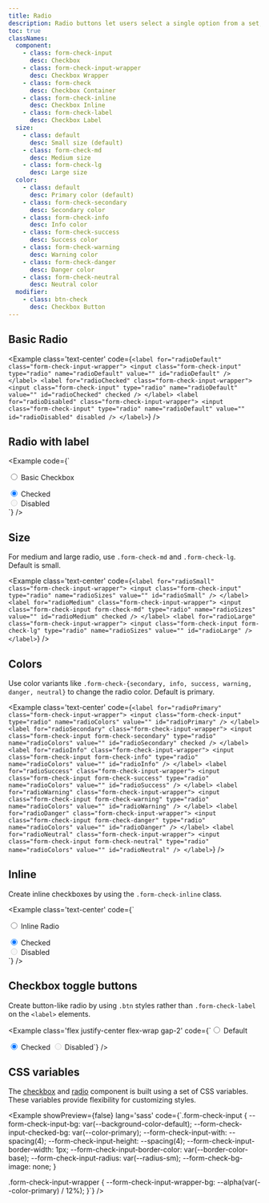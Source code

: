```yaml
---
title: Radio
description: Radio buttons let users select a single option from a set, ensuring only one choice can be active at a time.
toc: true
classNames:
  component:
    - class: form-check-input
      desc: Checkbox 
    - class: form-check-input-wrapper
      desc: Checkbox Wrapper
    - class: form-check
      desc: Checkbox Container
    - class: form-check-inline
      desc: Checkbox Inline
    - class: form-check-label
      desc: Checkbox Label
  size:
    - class: default
      desc: Small size (default)
    - class: form-check-md
      desc: Medium size
    - class: form-check-lg
      desc: Large size
  color:
    - class: default
      desc: Primary color (default)
    - class: form-check-secondary
      desc: Secondary color
    - class: form-check-info
      desc: Info color
    - class: form-check-success
      desc: Success color
    - class: form-check-warning
      desc: Warning color
    - class: form-check-danger
      desc: Danger color
    - class: form-check-neutral
      desc: Neutral color
  modifier:
    - class: btn-check
      desc: Checkbox Button
---
```


## Basic Radio

<Example class='text-center' code={`<label for="radioDefault" class="form-check-input-wrapper">
    <input class="form-check-input" type="radio" name="radioDefault" value="" id="radioDefault" />
  </label>
  <label for="radioChecked" class="form-check-input-wrapper">
    <input class="form-check-input" type="radio" name="radioDefault" value="" id="radioChecked" checked />
  </label>
  <label for="radioDisabled" class="form-check-input-wrapper">
    <input class="form-check-input" type="radio" name="radioDefault" value="" id="radioDisabled" disabled />
  </label>`} />

## Radio with label

<Example code={`<div class="form-check">
    <label for="radioDefaultLabel" class="form-check-input-wrapper">
      <input class="form-check-input" type="radio" name="radioDefaultLabel" value="" id="radioDefaultLabel" />
    </label>
    <label for="radioDefaultLabel" class="form-check-label">Basic Checkbox</label>
  </div>
  <div class="form-check">
    <label for="radioCheckedLabel" class="form-check-input-wrapper">
      <input class="form-check-input" type="radio" name="radioDefaultLabel" value="" id="radioCheckedLabel" checked />
    </label>
    <label for="radioCheckedLabel" class="form-check-label">Checked</label>
  </div>
  <div class="form-check">
    <label for="radioDisabledLabel" class="form-check-input-wrapper">
      <input class="form-check-input" type="radio" name="radioDefaultLabel" value="" id="radioDisabledLabel" disabled />
    </label>
    <label for="radioDisabledLabel" class="form-check-label">Disabled</label>
  </div>`} />

## Size

For medium and large radio, use `.form-check-md` and `.form-check-lg`. Default is small.

<Example class='text-center' code={`<label for="radioSmall" class="form-check-input-wrapper">
    <input class="form-check-input" type="radio" name="radioSizes" value="" id="radioSmall" />
  </label>
  <label for="radioMedium" class="form-check-input-wrapper">
    <input class="form-check-input form-check-md" type="radio" name="radioSizes" value="" id="radioMedium" checked />
  </label>
  <label for="radioLarge" class="form-check-input-wrapper">
    <input class="form-check-input form-check-lg" type="radio" name="radioSizes" value="" id="radioLarge" />
  </label>`} />

## Colors

Use color variants like `.form-check-{secondary, info, success, warning, danger, neutral}` to change the radio color. Default is primary.

<Example class='text-center' code={`<label for="radioPrimary" class="form-check-input-wrapper">
    <input class="form-check-input" type="radio" name="radioColors" value="" id="radioPrimary" />
  </label>
  <label for="radioSecondary" class="form-check-input-wrapper">
    <input class="form-check-input form-check-secondary" type="radio" name="radioColors" value="" id="radioSecondary" checked />
  </label>
  <label for="radioInfo" class="form-check-input-wrapper">
    <input class="form-check-input form-check-info" type="radio" name="radioColors" value="" id="radioInfo" />
  </label>
  <label for="radioSuccess" class="form-check-input-wrapper">
    <input class="form-check-input form-check-success" type="radio" name="radioColors" value="" id="radioSuccess" />
  </label>
  <label for="radioWarning" class="form-check-input-wrapper">
    <input class="form-check-input form-check-warning" type="radio" name="radioColors" value="" id="radioWarning" />
  </label>
  <label for="radioDanger" class="form-check-input-wrapper">
    <input class="form-check-input form-check-danger" type="radio" name="radioColors" value="" id="radioDanger" />
  </label>
  <label for="radioNeutral" class="form-check-input-wrapper">
    <input class="form-check-input form-check-neutral" type="radio" name="radioColors" value="" id="radioNeutral" />
  </label>`} />

## Inline

Create inline checkboxes by using the `.form-check-inline` class.

<Example class='text-center' code={`<div class="form-check-inline">
    <label for="radioInline" class="form-check-input-wrapper">
      <input class="form-check-input" type="radio" name="inlineRadio" value="" id="radioInline" />
    </label>
    <label for="radioInline" class="form-check-label">Inline Radio</label>
  </div>
  <div class="form-check-inline">
    <label for="inlineChecked" class="form-check-input-wrapper">
      <input class="form-check-input" type="radio" name="inlineRadio" value="" id="inlineChecked" checked />
    </label>
    <label for="inlineChecked" class="form-check-label">Checked</label>
  </div>
  <div class="form-check-inline">
    <label for="inlineDisabled" class="form-check-input-wrapper">
      <input class="form-check-input" type="radio" name="inlineRadio" value="" id="inlineDisabled" disabled />
    </label>
    <label for="inlineDisabled" class="form-check-label">Disabled</label>
  </div>`} />

## Checkbox toggle buttons

Create button-like radio by using `.btn` styles rather than `.form-check-label` on the `<label>` elements.

<Example class='flex justify-center flex-wrap gap-2' code={`<input class="btn-check" type="radio" name="radioBtnExample" value="" id="radioBtnDefault" />
  <label for="radioBtnDefault" class="btn btn-primary">Default</label>

  <input class="btn-check" type="radio" name="radioBtnExample" value="" id="radioBtnChecked" checked />
  <label for="radioBtnChecked" class="btn btn-primary">Checked</label>

  <input class="btn-check" type="radio" name="radioBtnExample" value="" id="radioBtnDisabled" disabled />
  <label for="radioBtnDisabled" class="btn btn-primary">Disabled</label>`} />

## CSS variables

The [checkbox](/docs/components/checkbox) and [radio](/docs/components/radio) component is built using a set of CSS variables. These variables provide flexibility for customizing styles.

<Example showPreview={false} lang='sass' 
  code={`.form-check-input {
    --form-check-input-bg: var(--background-color-default);
    --form-check-input-checked-bg: var(--color-primary);
    --form-check-input-with: --spacing(4);
    --form-check-input-height: --spacing(4);
    --form-check-input-border-width: 1px;
    --form-check-input-border-color: var(--border-color-base);
    --form-check-input-radius: var(--radius-sm);
    --form-check-bg-image: none;
  }
  
  .form-check-input-wrapper {
    --form-check-input-wrapper-bg: --alpha(var(--color-primary) / 12%);
  }`} />
